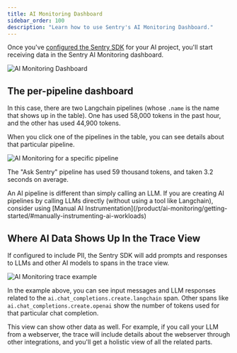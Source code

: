 ```yaml
---
title: AI Monitoring Dashboard
sidebar_order: 100
description: "Learn how to use Sentry's AI Monitoring Dashboard."
---
```



Once you've [configured the Sentry SDK](/product/ai-monitoring/getting-started/) for your AI project, you'll start
receiving data in the Sentry AI Monitoring dashboard.

![AI Monitoring Dashboard](../img/pipelines-view.png)


## The per-pipeline dashboard
In this case, there are two Langchain pipelines (whose `.name` is the name that shows up in the table).
One has used 58,000 tokens in the past hour, and the other has used 44,900 tokens.

When you click one of the pipelines in the table, you can see details about that particular pipeline.

![AI Monitoring for a specific pipeline](../img/details-view.png)

The "Ask Sentry" pipeline has used 59 thousand tokens, and taken 3.2 seconds on average.

<Note>
An AI pipeline is different than simply calling an LLM. If you are creating AI pipelines by calling LLMs directly (without using a tool like Langchain),
    consider using [Manual AI Instrumentation](/product/ai-monitoring/getting-started/#manually-instrumenting-ai-workloads)
</Note>

## Where AI Data Shows Up In the Trace View

If configured to include PII, the Sentry SDK will add prompts and responses to LLMs and other AI models to spans in the trace view.

![AI Monitoring trace example](../img/trace-view.png)

In the example above, you can see input messages and LLM responses related to the `ai.chat_completions.create.langchain` span. Other spans like `ai.chat_completions.create.openai` show the number of tokens used for that particular chat completion.

This view can show other data as well. For example, if you call your LLM from a webserver, the trace will include details about the webserver through other integrations, and you'll get a holistic view of all the related parts.
